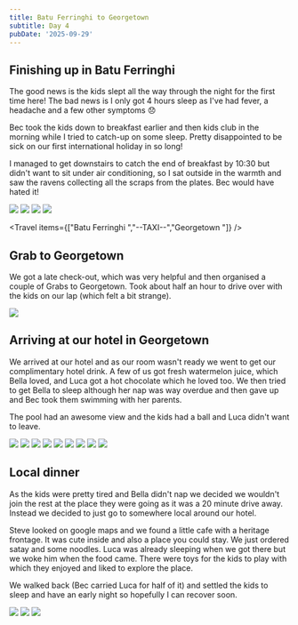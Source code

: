 ```yaml
---
title: Batu Ferringhi to Georgetown
subtitle: Day 4
pubDate: '2025-09-29'
---
```



## Finishing up in Batu Ferringhi

The good news is the kids slept all the way through the night for the first time here! The bad news is I only got 4 hours sleep as I've had fever, a headache and a few other symptoms 😞

Bec took the kids down to breakfast earlier and then kids club in the morning while I tried to catch-up on some sleep. Pretty disappointed to be sick on our first international holiday in so long!

I managed to get downstairs to catch the end of breakfast by 10:30 but didn't want to sit under air conditioning, so I sat outside in the warmth and saw the ravens collecting all the scraps from the plates. Bec would have hated it!

<Grid>
  <Img src="2025-malaysia/qmqer8cdxxujtzvuoxvn.jpg" />

  <Img src="2025-malaysia/mfkyakererkjthlplwpp.jpg" />

  <Img src="2025-malaysia/nnznpb7dqdlwyfzsjrf0.jpg" />

  <Img src="2025-malaysia/znk0argu2m4c56y7enby.jpg" />
</Grid>

<Travel items={["Batu Ferringhi ","--TAXI--","Georgetown "]} />

## Grab to Georgetown

We got a late check-out, which was very helpful and then organised a couple of Grabs to Georgetown. Took about half an hour to drive over with the kids on our lap (which felt a bit strange).

<Img originalAspectRatio src="2025-malaysia/yppusian6yevvgzsquhg.jpg" />

## Arriving at our hotel in Georgetown

We arrived at our hotel and as our room wasn't ready we went to get our complimentary hotel drink. A few of us got fresh watermelon juice, which Bella loved, and Luca got a hot chocolate which he loved too. We then tried to get Bella to sleep although her nap was way overdue and then gave up and Bec took them swimming with her parents.

The pool had an awesome view and the kids had a ball and Luca didn't want to leave.

<Grid>
  <Img src="2025-malaysia/sbsj0qqpnn06f0iylnn6.jpg" />

  <Img src="2025-malaysia/a7ilepuhmarccgohk0gr.jpg" />

  <Img src="2025-malaysia/ie6j75n2ndgjkupsfiiw.jpg" />

  <Img src="2025-malaysia/u25pwl0fpxv3c2hb6zoz.jpg" />

  <Img src="2025-malaysia/rfln1obuyoa3a9bqs2se.jpg" />

  <Img src="2025-malaysia/rv6s2w0reeh1dvban2wf.jpg" />

  <Img src="2025-malaysia/cdnd9tt0yl1tm1hvo8z5.jpg" />

  <Img src="2025-malaysia/hxkblhzndcejdfhs38ff.jpg" />

  <Img src="2025-malaysia/dfjlk0z3nm7ixgqcfoq8.jpg" />
</Grid>

## Local dinner

As the kids were pretty tired and Bella didn't nap we decided we wouldn't join the rest at the place they were going as it was a 20 minute drive away. Instead we decided to just go to somewhere local around our hotel.

Steve looked on google maps and we found a little cafe with a heritage frontage. It was cute inside and also a place you could stay. We just ordered satay and some noodles. Luca was already sleeping when we got there but we woke him when the food came. There were toys for the kids to play with which they enjoyed and liked to explore the place.

We walked back (Bec carried Luca for half of it) and settled the kids to sleep and have an early night so hopefully I can recover soon.

<Grid>
  <Img src="2025-malaysia/zooguzp4uagefqa2i9br.jpg" />

  <Img src="2025-malaysia/mcj9h3e1arjjlfszosb2.jpg" />

  <Img src="2025-malaysia/zvgrgj9kibyu5st1cgta.jpg" />
</Grid>
